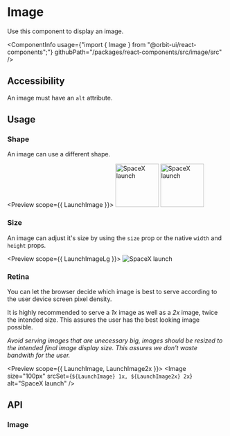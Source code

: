 
<Meta
    title="Components/Image"
    id="image"
/>

# Image

<Tagline>Use this component to display an image.</Tagline>

<ComponentInfo
    usage={"import { Image } from \"@orbit-ui/react-components\";"}
    githubPath="/packages/react-components/src/image/src"
/>

## Accessibility

An image must have an `alt` attribute.

## Usage

### Shape

An image can use a different shape.

<Preview scope={{ LaunchImage }}>
    <Story name="shape">
        <Inline>
            <Image shape="rounded" src={LaunchImage} alt="SpaceX launch" width="100px" height="100px" />
            <Image shape="circular" src={LaunchImage} alt="SpaceX launch" width="100px" height="100px" />
        </Inline>
    </Story>
</Preview>

### Size

An image can adjust it's size by using the `size` prop or the native `width` and `height` props.

<Preview scope={{ LaunchImageLg }}>
    <Story name="size">
        <Image size="200px" src={LaunchImageLg} alt="SpaceX launch" />
    </Story>
</Preview>

### Retina

You can let the browser decide which image is best to serve according to the user device screen pixel density.

It is highly recommended to serve a _1x_ image as well as a _2x_ image, twice the intended size. This assures the user has the best looking image possible.

_Avoid serving images that are unecessary big, images should be resized to the intended final image display size. This assures we don't waste bandwith for the user._

<Preview scope={{ LaunchImage, LaunchImage2x }}>
    <Story name="retina">
        <Image size="100px" srcSet={`${LaunchImage} 1x, ${LaunchImage2x} 2x`} alt="SpaceX launch" />
    </Story>
</Preview>

## API

### Image

<ArgsTable of={InnerImage} sort="alpha" />
